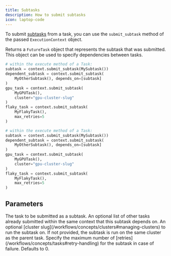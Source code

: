 ```yaml
---
title: Subtasks
description: How to submit subtasks
icon: laptop-code
---
```


To submit [subtasks](/workflows/concepts/tasks#subtasks-and-task-composition) from a task, you can use the `submit_subtask`
method of the passed `ExecutionContext` object.

Returns a `FutureTask` object that represents the subtask that was submitted. This object can be used to specify
dependencies between tasks.

<RequestExample>

```python Python (Sync)
# within the execute method of a Task:
subtask = context.submit_subtask(MySubtask())
dependent_subtask = context.submit_subtask(
    MyOtherSubtask(), depends_on=[subtask]
)
gpu_task = context.submit_subtask(
    MyGPUTask(),
    cluster="gpu-cluster-slug"
)
flaky_task = context.submit_subtask(
    MyFlakyTask(),
    max_retries=5
)
```

```python Python (Async)
# within the execute method of a Task:
subtask = context.submit_subtask(MySubtask())
dependent_subtask = context.submit_subtask(
    MyOtherSubtask(), depends_on=[subtask]
)
gpu_task = context.submit_subtask(
    MyGPUTask(),
    cluster="gpu-cluster-slug"
)
flaky_task = context.submit_subtask(
    MyFlakyTask(),
    max_retries=5
)
```

</RequestExample>

## Parameters

<ParamField path="task" type="Task">
  The task to be submitted as a subtask.
</ParamField>

<ParamField path="depends_on" type="list[FutureTask]">
  An optional list of other tasks already submitted within the same context that this subtask depends on.
</ParamField>

<ParamField path="task" type="Task">
  An optional [cluster slug](/workflows/concepts/clusters#managing-clusters) to run the subtask on. If not provided, the subtask
  is run on the same cluster as the parent task.
</ParamField>

<ParamField path="task" type="Task">
  Specify the maximum number of [retries](/workflows/concepts/tasks#retry-handling) for the subtask in case of failure. Defaults
  to 0.
</ParamField>

